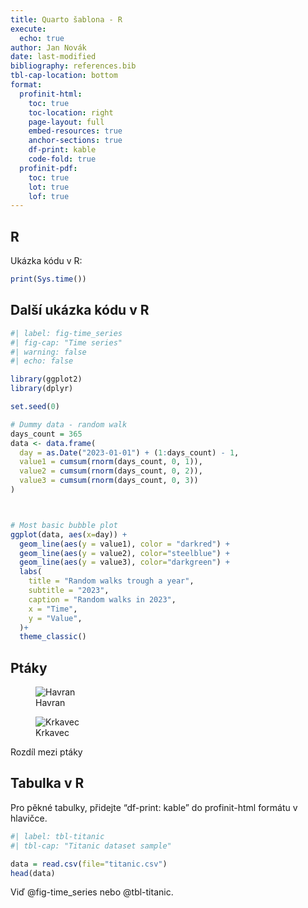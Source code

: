 ```yaml
---
title: Quarto šablona - R
execute:
  echo: true
author: Jan Novák
date: last-modified
bibliography: references.bib
tbl-cap-location: bottom
format:
  profinit-html:
    toc: true
    toc-location: right
    page-layout: full
    embed-resources: true
    anchor-sections: true
    df-print: kable
    code-fold: true
  profinit-pdf:
    toc: true
    lot: true
    lof: true
---
```


## R

Ukázka kódu v R:

```r

print(Sys.time())

```

## Další ukázka kódu v R

```r
#| label: fig-time_series
#| fig-cap: "Time series"
#| warning: false
#| echo: false

library(ggplot2)
library(dplyr)

set.seed(0)

# Dummy data - random walk
days_count = 365
data <- data.frame(
  day = as.Date("2023-01-01") + (1:days_count) - 1,
  value1 = cumsum(rnorm(days_count, 0, 1)),
  value2 = cumsum(rnorm(days_count, 0, 2)),
  value3 = cumsum(rnorm(days_count, 0, 3))
)



# Most basic bubble plot
ggplot(data, aes(x=day)) +
  geom_line(aes(y = value1), color = "darkred") + 
  geom_line(aes(y = value2), color="steelblue") + 
  geom_line(aes(y = value3), color="darkgreen") +
  labs(
    title = "Random walks trough a year",
    subtitle = "2023",
    caption = "Random walks in 2023",
    x = "Time",
    y = "Value",
  )+
  theme_classic()

```

## Ptáky

::: {#fig-birds layout-ncol=2}
![Havran](rook.jpg){#fig-rook}

![Krkavec](raven.jpg){#fig-raven}

Rozdíl mezi ptáky
:::

## Tabulka v R

Pro pěkné tabulky, přidejte "df-print: kable" do profinit-html formátu v hlavičce.

```r
#| label: tbl-titanic
#| tbl-cap: "Titanic dataset sample"

data = read.csv(file="titanic.csv")
head(data)
```

Viď @fig-time_series nebo @tbl-titanic.